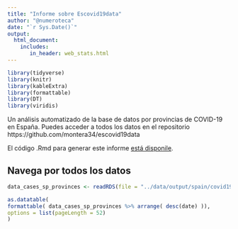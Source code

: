 ```yaml
---
title: "Informe sobre Escovid19data"
author: "@numeroteca"
date: "`r Sys.Date()`"
output: 
  html_document:
    includes:
       in_header: web_stats.html
---
```


```r
library(tidyverse)
library(knitr)
library(kableExtra)
library(formattable)
library(DT)
library(viridis)
```

Un análisis automatizado de la base de datos por provincias de COVID-19 en España. Puedes acceder a todos los datos en el repositorio https://github.com/montera34/escovid19data

El código .Rmd para generar este informe [está disponile](https://code.montera34.com/numeroteca/covid19/-/blob/master/reports/data-escovid19data.Rmd).

## Navega por todos los datos

```r
data_cases_sp_provinces <- readRDS(file = "../data/output/spain/covid19-provincias-spain_consolidated.rds")

as.datatable(
formattable( data_cases_sp_provinces %>% arrange( desc(date) )),
options = list(pageLength = 52)
)
```
  